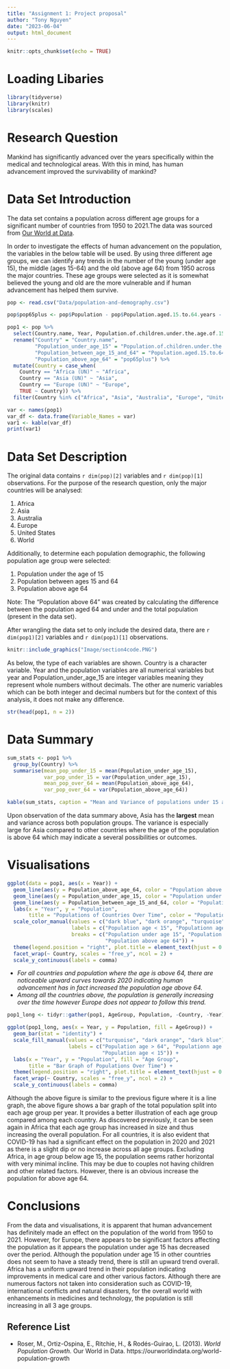 ```yaml
---
title: "Assignment 1: Project proposal"
author: "Tony Nguyen"
date: "2023-06-04"
output: html_document
---
```


```r
knitr::opts_chunk$set(echo = TRUE)
```

# Loading Libaries

```r
library(tidyverse)
library(knitr)
library(scales)
```

# Research Question

Mankind has significantly advanced over the years specifically within the medical and technological areas. With this in mind, has human advancement improved the survivability of mankind? 

# Data Set Introduction

The data set contains a population across different age groups for a significant number of countries from 1950 to 2021.The data was sourced from [Our World at Data](https://ourworldindata.org/world-population-growth). 

In order to investigate the effects of human advancement on the population, the variables in the below table will be used. By using three different age groups, we can identify any trends in the number of the young (under age 15), the middle (ages 15-64) and the old (above age 64) from 1950 across the major countries. These age groups were selected as it is somewhat believed the young and old are the more vulnerable and if human advancement has helped them survive. 

```r
pop <- read.csv("Data/population-and-demography.csv")

pop$pop65plus <- pop$Population - pop$Population.aged.15.to.64.years - pop$Population.of.children.under.the.age.of.15

pop1 <- pop %>%
  select(Country.name, Year, Population.of.children.under.the.age.of.15, Population.aged.15.to.64.years, pop65plus) %>%
  rename("Country" = "Country.name", 
         "Population_under_age_15" = "Population.of.children.under.the.age.of.15", 
         "Population_between_age_15_and_64" = "Population.aged.15.to.64.years", 
         "Population_above_age_64" = "pop65plus") %>%
  mutate(Country = case_when(
    Country == "Africa (UN)" ~ "Africa",
    Country == "Asia (UN)" ~ "Asia",
    Country == "Europe (UN)" ~ "Europe",
    TRUE ~ Country)) %>%
  filter(Country %in% c("Africa", "Asia", "Australia", "Europe", "United States", "World"))

var <- names(pop1)
var_df <- data.frame(Variable_Names = var)
var1 <- kable(var_df)
print(var1)
```

# Data Set Description

The original data contains `r dim(pop)[2]` variables and `r dim(pop)[1]` observations. For the purpose of the research question, only the major countries will be analysed:

1. Africa
2. Asia
3. Australia
4. Europe
5. United States
6. World

Additionally, to determine each population demographic, the following population age group were selected:

1. Population under the age of 15
2. Population between ages 15 and 64
3. Population above age 64

Note: The "Population above 64" was created by calculating the difference between the population aged 64 and under and the total population (present in the data set).

After wrangling the data set to only include the desired data, there are `r dim(pop1)[2]` variables and `r dim(pop1)[1]` observations. 

```r
knitr::include_graphics("Image/section4code.PNG")
```

As below, the type of each variables are shown. Country is a character variable. Year and the population variables are all numerical variables but year and Population_under_age_15 are integer variables meaning they represent whole numbers without decimals. The other are numeric variables which can be both integer and decimal numbers but for the context of this analysis, it does not make any difference. 

```r
str(head(pop1, n = 2))
```

# Data Summary

```r
sum_stats <- pop1 %>%
  group_by(Country) %>%
  summarise(mean_pop_under_15 = mean(Population_under_age_15),
            var_pop_under_15 = var(Population_under_age_15),
            mean_pop_over_64 = mean(Population_above_age_64),
            var_pop_over_64 = var(Population_above_age_64))

kable(sum_stats, caption = "Mean and Variance of populations under 15 and above 64 of each country.", format.args = list(big.mark = ",", scientific = FALSE))

```

Upon observation of the data summary above, Asia has the **largest** mean and variance across both population groups. The variance is especially large for Asia compared to other countries where the age of the population is above 64 which may indicate a several possibilities or outcomes.


# Visualisations

```r
ggplot(data = pop1, aes(x = Year)) +
  geom_line(aes(y = Population_above_age_64, color = "Population above age 64")) +
  geom_line(aes(y = Population_under_age_15, color = "Population under age 15")) +
  geom_line(aes(y = Population_between_age_15_and_64, color = "Population between age 15 and 64")) +
  labs(x = "Year", y = "Population", 
       title = "Populations of Countries Over Time", color = "Population Type") +
  scale_color_manual(values = c("dark blue", "dark orange", "turquoise"),
                     labels = c("Population age < 15", "Populationn age 15-64", "Population age > 64"),
                     breaks = c("Population under age 15", "Population between age 15 and 64",
                                "Population above age 64")) +
  theme(legend.position = "right", plot.title = element_text(hjust = 0.5)) +
  facet_wrap(~ Country, scales = "free_y", ncol = 2) +
  scale_y_continuous(labels = comma)

```

* _For all countries and population where the age is above 64, there are noticeable upward curves towards 2020 indicating human advancement has in fact increased the population age above 64._
* _Among all the countries above, the population is generally increasing over the time however Europe does not appear to follow this trend._

```r
pop1_long <- tidyr::gather(pop1, AgeGroup, Population, -Country, -Year)

ggplot(pop1_long, aes(x = Year, y = Population, fill = AgeGroup)) +
  geom_bar(stat = "identity") +
  scale_fill_manual(values = c("turquoise", "dark orange", "dark blue"),
                    labels = c("Population age > 64", "Populationn age 15-64", 
                               "Population age < 15")) +
  labs(x = "Year", y = "Population", fill = "Age Group",
       title = "Bar Graph of Populations Over Time") +
  theme(legend.position = "right", plot.title = element_text(hjust = 0.5)) +
  facet_wrap(~ Country, scales = "free_y", ncol = 2) +
  scale_y_continuous(labels = comma)

```

Although the above figure is similar to the previous figure where it is a line graph, the above figure shows a bar graph of the total population split into each age group per year. It provides a better illustration of each age group compared among each country. As discovered previously, it can be seen again in Africa that each age group has increased in size and thus increasing the overall population. For all countries, it is also evident that COVID-19 has had a significant effect on the population in 2020 and 2021 as there is a slight dip or no increase across all age groups. Excluding Africa, in age group below age 15, the population seems rather horizontal with very minimal incline. This may be due to couples not having children and other related factors. However, there is an obvious increase the population for above age 64.

# Conclusions

From the data and visualisations, it is apparent that human advancement has definitely made an effect on the population of the world from 1950 to 2021. However, for Europe, there appears to be significant factors affecting the population as it appears the population under age 15 has decreased over the period. Although the population under age 15 in other countries does not seem to have a steady trend, there is still an upward trend overall. Africa has a uniform upward trend in their population indicating improvements in medical care and other various factors. Although there are numerous factors not taken into consideration such as COVID-19, international conflicts and natural disasters, for the overall world with enhancements in medicines and technology, the population is still increasing in all 3 age groups.

## Reference List
* Roser, M., Ortiz-Ospina, E., Ritchie, H., & Rodés-Guirao, L. (2013). _World Population Growth._ Our World in Data. https://ourworldindata.org/world-population-growth